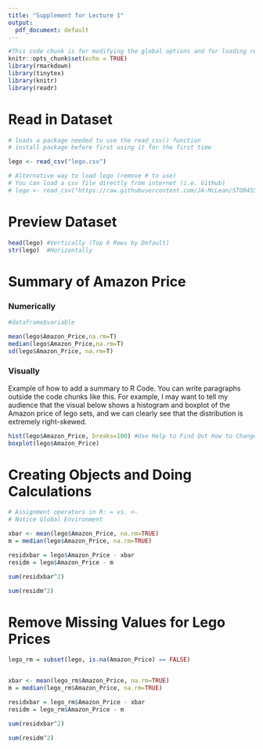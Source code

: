 ```yaml
---
title: "Supplement for Lecture 1"
output:
  pdf_document: default
---
```


```r
#This code chunk is for modifying the global options and for loading required R packages
knitr::opts_chunk$set(echo = TRUE)
library(rmarkdown)
library(tinytex)
library(knitr)
library(readr)
```

# Read in Dataset

```r
# loads a package needed to use the read_csv() function
# install package before first using it for the first time

lego <- read_csv("lego.csv")

# Alternative way to load lego (remove # to use)
# You can load a csv file directly from internet (i.e. Github)
# lego <- read_csv("https://raw.githubusercontent.com/JA-McLean/STOR455/master/data/lego.csv")
```

# Preview Dataset

```r
head(lego) #Vertically (Top 6 Rows by Default)
str(lego)  #Horizontally
```

# Summary of Amazon Price

### Numerically

```r
#dataframe$variable

mean(lego$Amazon_Price,na.rm=T)
median(lego$Amazon_Price,na.rm=T)
sd(lego$Amazon_Price, na.rm=T)
```

### Visually

Example of how to add a summary to R Code. You can write paragraphs outside the code chunks like this. For example, I may want to tell my audience that the visual below shows a histogram and boxplot of the Amazon price of lego sets, and we can clearly see that the distribution is extremely right-skewed.

```r
hist(lego$Amazon_Price, breaks=100) #Use Help to Find Out How to Change # of Bins
boxplot(lego$Amazon_Price)
```


# Creating Objects and Doing Calculations

```r
# Assignment operators in R: = vs. <-
# Notice Global Environment

xbar <- mean(lego$Amazon_Price, na.rm=TRUE)
m = median(lego$Amazon_Price, na.rm=TRUE)

residxbar = lego$Amazon_Price - xbar
residm = lego$Amazon_Price - m

sum(residxbar^2)

sum(residm^2)
```

# Remove Missing Values for Lego Prices

```r
lego_rm = subset(lego, is.na(Amazon_Price) == FALSE)


xbar <- mean(lego_rm$Amazon_Price, na.rm=TRUE)
m = median(lego_rm$Amazon_Price, na.rm=TRUE)

residxbar = lego_rm$Amazon_Price - xbar
residm = lego_rm$Amazon_Price - m

sum(residxbar^2)

sum(residm^2)
```

